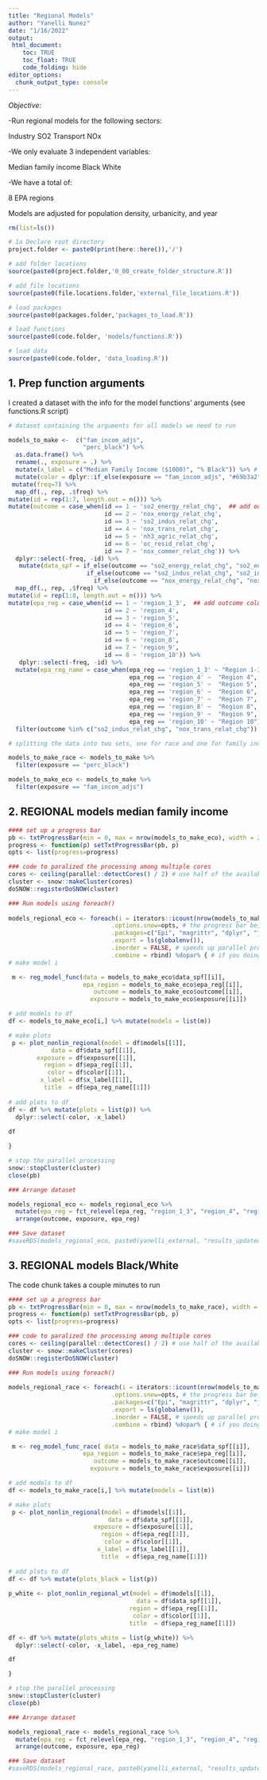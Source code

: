 ```yaml
---
title: "Regional Models"
author: "Yanelli Nunez"
date: "1/16/2022"
output:
 html_document:
    toc: TRUE
    toc_float: TRUE
    code_folding: hide
editor_options: 
  chunk_output_type: console
---
```


*Objective:*  

-Run regional models for the following sectors:

Industry SO2
Transport NOx

-We only evaluate 3 independent variables: 

Median family income
Black
White

-We have a total of:

8 EPA regions

Models are adjusted for population density, urbanicity, and year


```r

rm(list=ls())

# 1a Declare root directory
project.folder <- paste0(print(here::here()),'/')

# add folder locations
source(paste0(project.folder,'0_00_create_folder_structure.R'))

# add file locations
source(paste0(file.locations.folder,'external_file_locations.R'))

# load packages
source(paste0(packages.folder,'packages_to_load.R'))

# load functions
source(paste0(code.folder, 'models/functions.R'))

# load data
source(paste0(code.folder, 'data_loading.R'))

```

## 1. Prep function arguments

I created a dataset with the info for the model functions' arguments (see functions.R script)


```r

# dataset containing the arguments for all models we need to run

models_to_make <-  c("fam_incom_adjs",
                     "perc_black") %>%
  as.data.frame() %>%
  rename(., exposure = .) %>%
  mutate(x_label = c("Median Family Income ($1000)", "% Black")) %>% # x label for ggplot
  mutate(color = dplyr::if_else(exposure == "fam_incom_adjs", "#69b3a2", "#386cb0")) %>% # specify ggplot color based on exposure variable
 mutate(freq=7) %>%
  map_df(., rep, .$freq) %>%
mutate(id = rep(1:7, length.out = n())) %>%
mutate(outcome = case_when(id == 1 ~ 'so2_energy_relat_chg',  ## add outcome column
                           id == 2 ~ 'nox_energy_relat_chg', 
                           id == 3 ~ 'so2_indus_relat_chg', 
                           id == 4 ~ 'nox_trans_relat_chg', 
                           id == 5 ~ 'nh3_agric_relat_chg', 
                           id == 6 ~ 'oc_resid_relat_chg', 
                           id == 7 ~ 'nox_commer_relat_chg')) %>%
  dplyr::select(-freq, -id) %>%
   mutate(data_spf = if_else(outcome == "so2_energy_relat_chg", "so2_energy",
                      if_else(outcome == "so2_indus_relat_chg", "so2_inds",
                        if_else(outcome == "nox_energy_relat_chg", "nox_energy", "data_master")))) %>%    mutate(freq = 8) %>%
  map_df(., rep, .$freq) %>%
mutate(id = rep(1:8, length.out = n())) %>%
mutate(epa_reg = case_when(id == 1 ~ 'region_1_3',  ## add outcome column
                           id == 2 ~ 'region_4', 
                           id == 3 ~ 'region_5', 
                           id == 4 ~ 'region_6', 
                           id == 5 ~ 'region_7', 
                           id == 6 ~ 'region_8', 
                           id == 7 ~ 'region_9',
                           id == 8 ~ 'region_10')) %>%
   dplyr::select(-freq, -id) %>%
  mutate(epa_reg_name = case_when(epa_reg == 'region_1_3' ~ "Region 1-3",  ## add outcome column
                                  epa_reg == 'region_4' ~  "Region 4", 
                                  epa_reg == 'region_5' ~  "Region 5", 
                                  epa_reg == 'region_6' ~  "Region 6", 
                                  epa_reg == 'region_7' ~  "Region 7", 
                                  epa_reg == 'region_8' ~  "Region 8", 
                                  epa_reg == 'region_9' ~  "Region 9",
                                  epa_reg == 'region_10' ~ "Region 10")) %>%
  filter(outcome %in% c("so2_indus_relat_chg", "nox_trans_relat_chg")) ## I am  running  only  two sectors

# splitting the data into two sets, one for race and one for family income because the race model needs to include both Black and White together

models_to_make_race <- models_to_make %>%
  filter(exposure == "perc_black")

models_to_make_eco <- models_to_make %>%
  filter(exposure == "fam_incom_adjs")
```


## 2. REGIONAL models median family income

```r

#### set up a progress bar
pb <- txtProgressBar(min = 0, max = nrow(models_to_make_eco), width = 25, style = 3)
progress <- function(p) setTxtProgressBar(pb, p)
opts <- list(progress=progress)

### code to paralized the processing among multiple cores
cores <- ceiling(parallel::detectCores() / 2) # use half of the available cores 
cluster <- snow::makeCluster(cores) 
doSNOW::registerDoSNOW(cluster)

### Run models using foreach()
         
models_regional_eco <- foreach(i = iterators::icount(nrow(models_to_make_eco)), # iterate across rows
                             .options.snow=opts, # the progress bar being sent to each core
                             .packages=c("Epi", "magrittr", "dplyr", "janitor", "ggplot2"), # the packages being sent to each core
                             .export = ls(globalenv()),
                             .inorder = FALSE, # speeds up parallel programming
                             .combine = rbind) %dopar% { # if you doing parallel programming use %dopar% otherwise use %do%
# make model i

 m <- reg_model_func(data = models_to_make_eco$data_spf[[i]],
                     epa_region = models_to_make_eco$epa_reg[[i]],
                        outcome = models_to_make_eco$outcome[[i]], 
                       exposure = models_to_make_eco$exposure[[i]])

# add models to df
df <- models_to_make_eco[i,] %>% mutate(models = list(m))

# make plots  
 p <- plot_nonlin_regional(model = df$models[[1]],
            data = df$data_spf[[1]],
        exposure = df$exposure[[1]],
          region = df$epa_reg[[1]],
           color = df$color[[1]],
         x_label = df$x_label[[1]],
          title  = df$epa_reg_name[[1]])
   
# add plots to df
df <- df %>% mutate(plots = list(p)) %>%
  dplyr::select(-color, -x_label) 
  
df

}

# stop the parallel processing
snow::stopCluster(cluster)
close(pb)

### Arrange dataset

models_regional_eco <- models_regional_eco %>%
  mutate(epa_reg = fct_relevel(epa_reg, "region_1_3", "region_4", "region_5", "region_6", "region_7", "region_8", "region_9", "region_10")) %>%
  arrange(outcome, exposure, epa_reg)

### Save dataset
#saveRDS(models_regional_eco, paste0(yanelli_external, "results_updated/sensit_analys_models_regional_eco.rds"))

```


## 3. REGIONAL models Black/White

The code chunk takes a couple minutes to run

```r

#### set up a progress bar
pb <- txtProgressBar(min = 0, max = nrow(models_to_make_race), width = 25, style = 3)
progress <- function(p) setTxtProgressBar(pb, p)
opts <- list(progress=progress)

### code to paralized the processing among multiple cores
cores <- ceiling(parallel::detectCores() / 2) # use half of the available cores 
cluster <- snow::makeCluster(cores) 
doSNOW::registerDoSNOW(cluster)

### Run models using foreach()
         
models_regional_race <- foreach(i = iterators::icount(nrow(models_to_make_race)), # iterate across rows
                             .options.snow=opts, # the progress bar being sent to each core
                             .packages=c("Epi", "magrittr", "dplyr", "janitor", "ggplot2"), # the packages being sent to each core
                             .export = ls(globalenv()),
                             .inorder = FALSE, # speeds up parallel programming
                             .combine = rbind) %dopar% { # if you doing parallel programming use %dopar% otherwise use %do%
# make model i

 m <- reg_model_func_race( data = models_to_make_race$data_spf[[i]],
                     epa_region = models_to_make_race$epa_reg[[i]],
                        outcome = models_to_make_race$outcome[[i]], 
                       exposure = models_to_make_race$exposure[[i]])

# add models to df
df <- models_to_make_race[i,] %>% mutate(models = list(m))

# make plots  
 p <- plot_nonlin_regional(model = df$models[[1]],
                            data = df$data_spf[[1]],
                        exposure = df$exposure[[1]],
                          region = df$epa_reg[[1]],
                           color = df$color[[1]],
                         x_label = df$x_label[[1]],
                          title  = df$epa_reg_name[[1]])
   
# add plots to df
df <- df %>% mutate(plots_black = list(p)) 
  
p_white <- plot_nonlin_regional_wt(model = df$models[[1]],
                                    data = df$data_spf[[1]],
                                  region = df$epa_reg[[1]],
                                   color = df$color[[1]],
                                  title  = df$epa_reg_name[[1]])

df <- df %>% mutate(plots_white = list(p_white)) %>%
  dplyr::select(-color, -x_label, -epa_reg_name) 

df

}

# stop the parallel processing
snow::stopCluster(cluster)
close(pb)

### Arrange dataset

models_regional_race <- models_regional_race %>%
  mutate(epa_reg = fct_relevel(epa_reg, "region_1_3", "region_4", "region_5", "region_6", "region_7", "region_8", "region_9", "region_10")) %>%
  arrange(outcome, exposure, epa_reg)

### Save dataset
#saveRDS(models_regional_race, paste0(yanelli_external, "results_updated/sensit_analys_models_regional_race.rds"))

```



